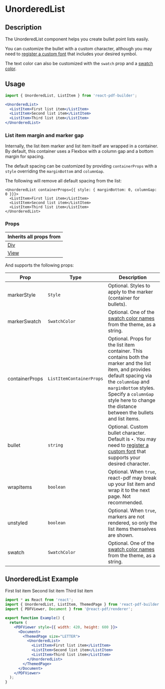 

<Meta title="Documentation/Components/Lists/UnorderedList" />

<h1>UnorderedList</h1>

## Description

The UnorderedList component helps you create bullet point lists easily.

You can customize the bullet with a custom character, although you may need to [register a custom font](https://justinmahar.github.io/react-pdf-builder/?path=/docs/documentation-fonts--docs#using-custom-fonts) that includes your desired symbol.

The text color can also be customized with the `swatch` prop and a [swatch color](https://justinmahar.github.io/react-pdf-builder/?path=/docs/documentation-themes--docs#swatch-colors).

## Usage

```jsx
import { UnorderedList, ListItem } from 'react-pdf-builder';
```

```jsx
<UnorderedList>
  <ListItem>First list item</ListItem>
  <ListItem>Second list item</ListItem>
  <ListItem>Third list item</ListItem>
</UnorderedList>
```

### List item margin and marker gap

Internally, the list item marker and list item itself are wrapped in a container. By default, this container uses a Flexbox with a column gap and a bottom margin for spacing.

The default spacing can be customized by providing `containerProps` with a `style` overriding the `marginBottom` and `columnGap`.

The following will remove all default spacing from the list:

```tsx
<UnorderedList containerProps={{ style: { marginBottom: 0, columnGap: 0 }}}>
  <ListItem>First list item</ListItem>
  <ListItem>Second list item</ListItem>
  <ListItem>Third list item</ListItem>
</UnorderedList>
```

### Props

| Inherits all props from                                                                                      |
| ------------------------------------------------------------------------------------------------------------ |
| [Div](https://justinmahar.github.io/react-pdf-builder/?path=/docs/documentation-components-basics-div--docs) |
| [View](https://react-pdf.org/components#view)                                                                |

And supports the following props:

| Prop           | Type                     | Description                                                                                                                                                                                                                                                           |
| -------------- | ------------------------ | --------------------------------------------------------------------------------------------------------------------------------------------------------------------------------------------------------------------------------------------------------------------- |
| markerStyle    | `Style`                  | Optional. Styles to apply to the marker (container for bullets).                                                                                                                                                                                                      |
| markerSwatch   | `SwatchColor`            | Optional. One of the [swatch color names](https://justinmahar.github.io/react-pdf-builder/?path=/docs/documentation-themes--docs#swatch-colors) from the theme, as a string.                                                                                          |
| containerProps | `ListItemContainerProps` | Optional. Props for the list item container. This contains both the marker and the list item, and provides default spacing via the `columnGap` and `marginBottom` styles. Specify a `columnGap` style here to change the distance between the bullets and list items. |
| bullet         | `string`                 | Optional. Custom bullet character. Default is `•`. You may need to [register a custom font](https://justinmahar.github.io/react-pdf-builder/?path=/docs/documentation-fonts--docs#using-custom-fonts) that supports your desired character.                           |
| wrapItems      | `boolean`                | Optional. When `true`, react-pdf may break up your list item and wrap it to the next page. Not recommended.                                                                                                                                                           |
| unstyled       | `boolean`                | Optional. When `true`, markers are not rendered, so only the list items themselves are shown.                                                                                                                                                                         |
| swatch         | `SwatchColor`            | Optional. One of the [swatch color names](https://justinmahar.github.io/react-pdf-builder/?path=/docs/documentation-themes--docs#swatch-colors) from the theme, as a string.                                                                                          |

  
## UnorderedList Example

<DocsPDF>
  <UnorderedList>
    <ListItem>First list item</ListItem>
    <ListItem>Second list item</ListItem>
    <ListItem>Third list item</ListItem>
  </UnorderedList>
</DocsPDF>

```jsx
import * as React from 'react';
import { UnorderedList, ListItem, ThemedPage } from 'react-pdf-builder';
import { PDFViewer, Document } from '@react-pdf/renderer';

export function Example() {
  return (
    <PDFViewer style={{ width: 420, height: 600 }}>
      <Document>
        <ThemedPage size="LETTER">
          <UnorderedList>
            <ListItem>First list item</ListItem>
            <ListItem>Second list item</ListItem>
            <ListItem>Third list item</ListItem>
          </UnorderedList>
        </ThemedPage>
      </Document>
    </PDFViewer>
  );
}
```
